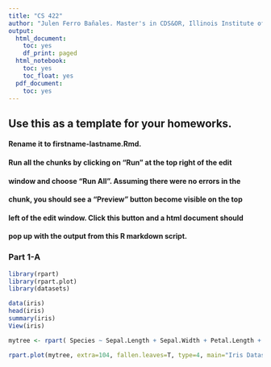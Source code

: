---
title: "CS 422"
author: "Julen Ferro Bañales. Master's in CDS&OR, Illinois Institute of Technology"
output:
  html_document:
    toc: yes
    df_print: paged
  html_notebook:
    toc: yes
    toc_float: yes
  pdf_document:
    toc: yes
---

<!-- More information in R Markdown can be found at:
1. https://www.ssc.wisc.edu/sscc/pubs/RFR/RFR_RMarkdown.html  This is 
   the place to start since it is a short tutorial.
2. https://rmarkdown.rstudio.com/index.html This contains a longer 
   tutorial.  Take a look at the cheatsheet in 
   https://rmarkdown.rstudio.com/lesson-15.html, it is a concise 
   reference of R Markdown on two pages.
<-->

## Use this as a template for your homeworks.
#### Rename it to firstname-lastname.Rmd.
#### Run all the chunks by clicking on "Run" at the top right of the edit 
#### window and choose "Run All".  Assuming there were no errors in the
#### chunk, you should see a "Preview" button become visible on the top
#### left of the edit window.  Click this button and a html document should
#### pop up with the output from this R markdown script.

### Part 1-A
```{r}
library(rpart)
library(rpart.plot)
library(datasets)

data(iris)
head(iris)
summary(iris)
View(iris)

mytree <- rpart( Species ~ Sepal.Length + Sepal.Width + Petal.Length + Petal.Width, iris, method = "class" )  

rpart.plot(mytree, extra=104, fallen.leaves=T, type=4, main="Iris Dataset Decision Tree")
```


